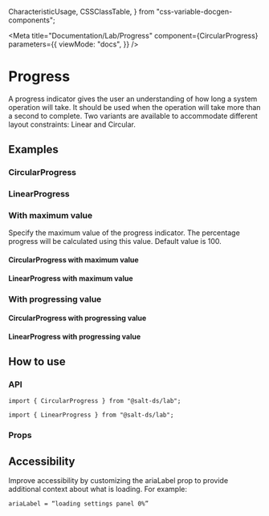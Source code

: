   CharacteristicUsage,
  CSSClassTable,
} from "css-variable-docgen-components";

<Meta
  title="Documentation/Lab/Progress"
  component={CircularProgress}
  parameters={{
    viewMode: "docs",
  }}
/>

# Progress

A progress indicator gives the user an understanding of how long a system operation will take. It should be used when the operation will take more than a second to complete. Two variants are available to accommodate different layout constraints: Linear and Circular.

## Examples

### CircularProgress

<Canvas>
  <Story id="lab-CircularProgress--default" />
</Canvas>

### LinearProgress

<Canvas>
  <Story id="lab-LinearProgress--default" />
</Canvas>

### With maximum value

Specify the maximum value of the progress indicator. The percentage progress will be calculated using this value. Default value is 100.

#### CircularProgress with maximum value

<Canvas>
  <Story id="lab-CircularProgress--max-value" />
</Canvas>

#### LinearProgress with maximum value

<Canvas>
  <Story id="lab-LinearProgress--max-value" />
</Canvas>

### With progressing value

#### CircularProgress with progressing value

<Canvas>
  <Story id="lab-CircularProgress--progressing-value" />
</Canvas>

#### LinearProgress with progressing value

<Canvas>
  <Story id="lab-LinearProgress--progressing-value" />
</Canvas>

## How to use

### API

```
import { CircularProgress } from "@salt-ds/lab";
```

```
import { LinearProgress } from "@salt-ds/lab";
```

### Props

<ArgsTable of={CircularProgress} />

## Accessibility

Improve accessibility by customizing the ariaLabel prop to provide additional context about what is loading. For example:

```
ariaLabel = “loading settings panel 0%”
```
